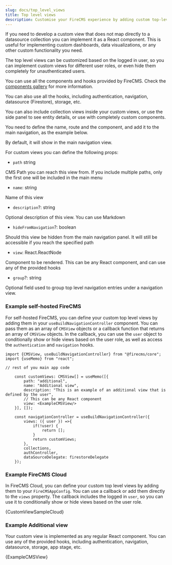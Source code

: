 ```yaml
---
slug: docs/top_level_views
title: Top level views
description: Customise your FireCMS experience by adding custom top-level views that transcend traditional Firestore collections. Learn how to craft and integrate bespoke React components within FireCMS, enriching your app's functionality. Define custom view properties such as path, name, description, and visibility in navigation to accurately reflect your view in the CMS hierarchy. Whether it's personalized dashboards or unique data visualizations, your custom views can leverage FireCMS hooks for seamless integration. Follow our concise example to kickstart the implementation of your custom views, ensuring they contribute to a more dynamic and tailored content management system. Enhance user interaction by grouping related views and maintain a clean, organized main navigation tailored to your needs. Dive into our code snippets to visualize the setup process and bring your custom CMS views to life.
---
```


If you need to develop a custom view that does not map directly to a datasource
collection you can implement it as a React component. This is useful for
implementing custom dashboards, data visualizations, or any other custom
functionality you need.

The top level views can be customized based on the logged in user, so you can
implement custom views for different user roles, or even hide them completely
for unauthenticated users.

You can use all the components and hooks provided by FireCMS.
Check the [components gallery](./components) for more information.

You can also use all the hooks, including authentication, navigation, datasource (Firestore),
storage, etc.

You can also include collection views inside your custom views, or use the side panel
to see entity details, or use with completely custom components.

You need to define the name, route and the component, and add it to the main
navigation, as the example below.

By default, it will show in the main navigation view.

For custom views you can define the following props:

* `path` string

CMS Path you can reach this view from.
If you include multiple paths, only the first one will be included in the
main menu

* `name`: string

Name of this view

* `description`?: string

Optional description of this view. You can use Markdown

* `hideFromNavigation`?: boolean

Should this view be hidden from the main navigation panel.
It will still be accessible if you reach the specified path

* `view`: React.ReactNode

Component to be rendered. This can be any React component, and can use any
of the provided hooks

* `group`?: string

Optional field used to group top level navigation entries under a
navigation view.


### Example self-hosted FireCMS

For self-hosted FireCMS, you can define your custom top level views by adding them in your `useBuildNavigationController` component.
You can pass them as an array of `CMSView` objects or a callback function that returns an array of `CMSView` objects.
In the callback, you can use the `user` object to conditionally show or hide views based on the user role, as well
as access the `authentication` and `navigation` hooks.

```tsx
import {CMSView, useBuildNavigationController} from "@firecms/core";
import {useMemo} from "react";

// rest of you main app code

    const customViews: CMSView[] = useMemo([{
        path: "additional",
        name: "Additional view",
        description: "This is an example of an additional view that is defined by the user",
        // This can be any React component
        view: <ExampleCMSView/>
    }], []);

    const navigationController = useBuildNavigationController({
        views: ({ user }) =>{
            if(!user) {
                return [];
            }
            return customViews;
        },
        collections,
        authController,
        dataSourceDelegate: firestoreDelegate
    });
```


### Example FireCMS Cloud

In FireCMS Cloud, you can define your custom top level views by adding them to your `FireCMSAppConfig`. You can
use a callback or add them directly to the `views` property. The callback includes the logged in `user`, so you can
use it to conditionally show or hide views based on the user role.




<CodeBlock language="tsx">{CustomViewSampleCloud}</CodeBlock>



### Example Additional view

Your custom view is implemented as any regular React component.
You can use any of the provided hooks, including authentication, navigation, datasource, storage, app stage, etc.



<CodeBlock language="tsx">{ExampleCMSView}</CodeBlock>


